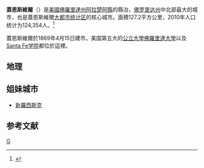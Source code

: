 {{Infobox settlement
|official_name            = 盖恩斯维尔
|nickname                 = [[Hogtown,_Florida|Hogtown]]
|settlement_type          = [[城市|城市]]
|motto                    =
|image_skyline            = gainesvillehippodrome.jpg
|imagesize                =
|image_caption            = 夜幕中的盖恩斯维尔市区
|image_flag               =
|flag_size                =
|image_seal               = 
|seal_size                =
|image_map                = Alachua_County_Florida_Incorporated_and_Unincorporated_areas_Gainesville_Highlighted.svg
|mapsize                  = 250x200px
|map_caption              = 位于[[佛罗里达州|佛罗里达州]][[阿拉楚阿县_(佛罗里达州)|阿拉楚阿县]]的地理位置
|subdivision_type         = [[主权国家列表|国家]]
|subdivision_name         = {{flag|United States}}
|subdivision_type1        = [[美国州份|州]]
|subdivision_name1        = {{flag|Florida}}
|subdivision_type2        = [[佛罗里达州行政区划|县]]
|subdivision_name2        = {{noflag|[[阿拉楚阿县_(佛罗里达州)|阿拉楚阿县]]}}
|government_footnotes     =
|government_type          = [[议会-经理制政府|议会-经理制]]
|leader_title             = 市长
|leader_name              = [[Craig_Lowe|S. Craig Lowe]]
|leader_title1 = Commission
|leader_name1 = {{Collapsible list
  |title = City Commissioners
  |frame_style = border:none; padding: 0;
  |list_style  = text-align:left;display:none;
  |1  = [[Scherwin_Henry|Scherwin Henry]] (District 1)
  |2  = [[Todd_Chase|Todd Chase]] (District 2)
  |3  = [[Susan_Bottcher|Susan Bottcher]] (District 3)
  |4  = [[Randy_Wells_(politician)|Randy Wells]] (District 4)
  |5  = [[Jeanna_Mastrodicasa|Jeanna Mastrodicasa]] (At-Large 1)
  |6  = [[Thomas_Hawkins_(politician)|Thomas Hawkins]] (At-Large 2)}}<ref name=SOE_RESULTS>{{cite web |url=http://elections.alachua.fl.us/index.php?id=33&spanish=N |title=存档副本 |accessdate=2012-02-13 |deadurl=yes |archiveurl=https://web.archive.org/web/20120305131811/http://elections.alachua.fl.us/index.php?id=33&spanish=N |archivedate=2012-03-05 }} "Election Results -- Alachua County Supervisor of Elections", Retrieved 2011-06-30</ref>
|leader_title2            = 市执行长
|leader_name2             = Russ Blackburn
|established_title        =
|established_date         =
|established_title2       =
|established_date2        =
|established_title3       = 建立时间
|established_date3        = 1869年4月15日
|unit_pref                = Imperial
|area_footnotes           =<ref name=censusarea>{{cite web |url=http://factfinder.census.gov/servlet/GCTTable?_bm=y&-geo_id=04000US12&-_box_head_nbr=GCT-PH1&-ds_name=DEC_2000_SF1_U&-format=ST-7 |title=Florida by Place. Population, Housing, Area, and Density: 2000 |publisher=US Census Bureau |accessdate=2007-07-21 |archive-url=https://web.archive.org/web/20071013163122/http://factfinder.census.gov/servlet/GCTTable?_bm=y&-geo_id=04000US12&-_box_head_nbr=GCT-PH1&-ds_name=DEC_2000_SF1_U&-format=ST-7 |archive-date=2007-10-13 |dead-url=yes }}</ref>
|area_magnitude           =
|area_total_km2           = 127.2
|area_land_km2            = 124.8
|area_water_km2           = 2.4
|area_total_sq_mi         = 49.10
|area_land_sq_mi          = 48.18
|area_water_sq_mi         = 0.92
|area_water_percent       = 1.87
|area_metro_sq_mi         =
|population_as_of         = 2009
|population_note          = 人口普查估计
|population_total         = 114,375
|population_density_sq_mi =
|population_metro         = 258,555
|population_density_metro_sq_mi   =
|timezone                 = [[Eastern_Time_Zone_(North_America)|EST]]
|utc_offset               = -5
|timezone_DST             = EDT
|utc_offset_DST           = -4
|coordinates_display      = inline,title
|coordinates_type         = region:US_type:city
|latd = 29 |latm = 39 |lats = 7.1964 |latNS = N
|longd = 82 |longm = 19 |longs = 29.974800 |longEW = W
|elevation_footnotes      =<ref>{{cite web |url=http://www.wunderground.com/US/FL/Gainesville.html |title=Gainesville, Florida |publisher=Weather Underground |accessdate=2007-07-22}}</ref>
|elevation_m              = 54
|elevation_ft             = 151
|postal_code_type         = 邮编
|postal_code              = 32601–32614, 32627, 32635, 32641, 32653
|area_code                = [[Area_code_352|352]]
|blank_name               = [[联邦资料处理标准|FIPS代码]]
|blank_info               = 12-25175{{GR|2}}
|blank1_name              = [[Geographic_Names_Information_System|GNIS]] feature ID
|blank1_info              = 0282874{{GR|3}}
|website                  = http://www.cityofgainesville.org/
|footnotes                =
}}
'''蓋恩斯維爾'''（{{lang-en|Gainesville}}）是[[美國|美國]][[佛羅里達州|佛羅里達州]][[阿拉楚阿縣_(佛羅里達州)|阿拉楚阿縣]]的縣治，[[佛罗里达州|佛罗里达州]]中北部最大的城市，也是蓋恩斯維爾[[大都市统计区|大都市统计区]]的核心城市。面積127.2平方公里，2010年人口统计为124,354人。<ref>{{cite web|title=2010 Census Profile of General Population and Housing Characteristics - Gainesville|url=http://edr.state.fl.us/Content/area-profiles/2010-census-city/2010DP_25175.pdf|publisher=State of Florida|accessdate=18 May 2011}}</ref>

蓋恩斯維爾於1869年4月15日建市。美国第五大的[[公立大學|公立大學]][[佛罗里达大学|佛羅里達大學]]以及[[Santa_Fe学院|Santa Fe学院]]都位於這裡。

==地理==
{{Weather box|width=auto
|location = 佛罗里达州盖恩斯维尔（{{link-en|盖恩斯维尔地区机场|Gainesville Regional Airport}}），1991–2020年正常值，1890年至今极端数据
|metric first = Y
|single line = Y
|collapsed =
| Jan high F = 67.1
| Feb high F = 70.9
| Mar high F = 75.8
| Apr high F = 81.5
| May high F = 87.4
| Jun high F = 90.3
| Jul high F = 91.1
| Aug high F = 90.5
| Sep high F = 88.1
| Oct high F = 82.1
| Nov high F = 74.7
| Dec high F = 69.3
| Jan low F = 42.6
| Feb low F = 45.9
| Mar low F = 49.7
| Apr low F = 55.5
| May low F = 62.6
| Jun low F = 69.5
| Jul low F = 71.6
| Aug low F = 72.0
| Sep low F = 69.4
| Oct low F = 60.6
| Nov low F = 50.6
| Dec low F = 45.2
<!--
“1. Location »”里选本站
“2. Product »”里选“Monthly summarized data”
“3. Options »”第一选项“Year range：”里填1991-2020，再选“Max temp”或者“Min temp”的默认后，再将结果贴入表格
-->
| Jan avg record high F = 80.8
| Feb avg record high F = 83.3
| Mar avg record high F = 86.4
| Apr avg record high F = 89.8
| May avg record high F = 94.3
| Jun avg record high F = 96.5
| Jul avg record high F = 96.0
| Aug avg record high F = 95.1
| Sep avg record high F = 93.3
| Oct avg record high F = 89.8
| Nov avg record high F = 85.1
| Dec avg record high F = 81.3
|year avg record high F = 97.8
| Jan avg record low F = 24.8
| Feb avg record low F = 27.7
| Mar avg record low F = 32.0
| Apr avg record low F = 40.4
| May avg record low F = 50.4
| Jun avg record low F = 63.0
| Jul avg record low F = 67.4
| Aug avg record low F = 67.6
| Sep avg record low F = 60.2
| Oct avg record low F = 43.4
| Nov avg record low F = 32.5
| Dec avg record low F = 28.3
|year avg record low F = 22.8
| Jan record high F = 89
| Feb record high F = 91
| Mar record high F = 96
| Apr record high F = 96
| May record high F =102
| Jun record high F =104
| Jul record high F =102
| Aug record high F =100
| Sep record high F = 99
| Oct record high F = 96
| Nov record high F = 91
| Dec record high F = 87

| Jan record low F = 10
| Feb record low F =  6
| Mar record low F = 22
| Apr record low F = 32
| May record low F = 42
| Jun record low F = 50
| Jul record low F = 60
| Aug record low F = 60
| Sep record low F = 48
| Oct record low F = 32
| Nov record low F = 20
| Dec record low F = 13
|precipitation colour = green
| Jan precipitation inch = 3.29
| Feb precipitation inch = 2.67
| Mar precipitation inch = 3.49
| Apr precipitation inch = 2.74
| May precipitation inch = 3.08
| Jun precipitation inch = 7.56
| Jul precipitation inch = 6.68
| Aug precipitation inch = 6.40
| Sep precipitation inch = 5.05
| Oct precipitation inch = 2.68
| Nov precipitation inch = 1.79
| Dec precipitation inch = 2.88
|year precipitation inch =48.31
|unit precipitation days = 0.01 in
|Jan precipitation days =  8.2
|Feb precipitation days =  7.2
|Mar precipitation days =  7.4
|Apr precipitation days =  6.2
|May precipitation days =  6.9
|Jun precipitation days = 14.9
|Jul precipitation days = 15.9
|Aug precipitation days = 16.1
|Sep precipitation days = 11.0
|Oct precipitation days =  7.2
|Nov precipitation days =  5.8
|Dec precipitation days =  7.0
|year precipitation days=
|Jan humidity = 78
|Feb humidity = 75
|Mar humidity = 73
|Apr humidity = 72
|May humidity = 73
|Jun humidity = 79
|Jul humidity = 81
|Aug humidity = 83
|Sep humidity = 83
|Oct humidity = 81
|Nov humidity = 81
|Dec humidity = 80
|source 1 = NOAA（1981–2010年相对湿度）<ref name="1991-2020 normals">{{cite web |format=csv |url=https://www.ncei.noaa.gov/access/services/data/v1?dataset=normals-monthly-1991-2020&startDate=0001-01-01&endDate=9996-12-31&stations=USW00012816&format=csv |publisher=National Oceanic and Atmospheric Administration |title=Station:  GAINESVILLE RGNL AP, FL US USW00012816 |access-date=2022-02-14 |language = en |dead-url=no }}</ref><ref name = "NWS Jacksonville, FL">{{cite web |url = https://www.weather.gov/wrh/climate?wfo=jax |title = NowData – NOAA Online Weather Data |publisher = [[National_Oceanic_and_Atmospheric_Administration|National Oceanic and Atmospheric Administration]] |accessdate = 2022-02-14 |language = en |dead-url = no }}</ref><ref name="RH">{{cite web |url = https://www1.ncdc.noaa.gov/pub/data/lcd/annual/2018/01201813GNV.pdf |title = Local Climatological Data Annual Summary with Comparative Data for GAINESVILLE, FLORIDA (KGNV) |publisher = National Oceanic and Atmospheric Administration |access-date = 2022-06-11 |page=3}}</ref>
}}

==姐妹城市==
*{{RUS}}[[新羅西斯克|新羅西斯克]]

==参考文献==
<div class="references-small">
<references />
</div>
{{阿拉楚阿縣 (佛羅里達州)}}
{{Florida}}
{{Authority control}}
[[Category:佛羅里達州城市|G]]